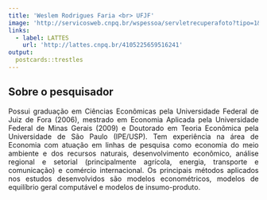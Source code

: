 ```yaml
---
title: 'Weslem Rodrigues Faria <br> UFJF'
image: 'http://servicosweb.cnpq.br/wspessoa/servletrecuperafoto?tipo=1&id=K4550922A4'
links:
  - label: LATTES
    url: 'http://lattes.cnpq.br/4105225659516241'
output:
  postcards::trestles
---
```



<div style="text-align: justify">


## Sobre o pesquisador


Possui graduação em Ciências Econômicas pela Universidade Federal de Juiz de Fora (2006), mestrado em Economia Aplicada pela Universidade Federal de Minas Gerais (2009) e Doutorado em Teoria Econômica pela Universidade de São Paulo (IPE/USP). Tem experiência na área de Economia com atuação em linhas de pesquisa como economia do meio ambiente e dos recursos naturais, desenvolvimento econômico, análise regional e setorial (principalmente agrícola, energia, transporte e comunicação) e comércio internacional. Os principais métodos aplicados nos estudos desenvolvidos são modelos econométricos, modelos de equilíbrio geral computável e modelos de insumo-produto.

